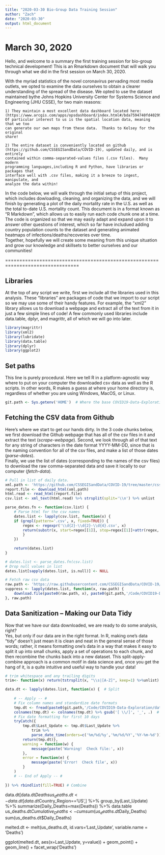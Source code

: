```yaml
---
title: "2020-03-30 Bio-Group Data Training Session"
author: "Zach"
date: "2020-03-30"
output: html_document
---
```



# March 30, 2020
Hello, and welcome to a summary the first training session for bio-group technical
development!  This is an Rmarkdown document that will walk you through what we 
did in the first session on March 30, 2020.

With the myriad statistics of the novel coronavirus pervading most media outlets, 
we opted to examine the data ourselves to obtain a clearer understanding of the 
spread of the disease.  We opted to use the dataset maintained bythe Johns Hopkins 
University Center for Systems Science and Engineering (JHU CSSE), for two main
reasons:

    1) They maintain a most excellent data dashboard located here: 
    (https://www.arcgis.com/apps/opsdashboard/index.html#/bda7594740fd40299423467b48e9ecf6) 
    Of particular interest to us is the spatial location data, meaning that we too
    can generate our own maps from these data.  Thanks to Kelsey for the original 
    share!
    
    2) The entire dataset is conveniently located on github 
    (https://github.com/CSSEGISandData/COVID-19), updated daily, and is entirely 
    contained within comma-separated-values files (.csv files).  Many modern 
    programming languages,including R and Python, have libraries or packages that 
    interface well with .csv files, making it a breeze to ingest, manipulate, and 
    analyze the data within!
    
In the code below, we will walk through the initial setup of this project, which
includes dowloading, cleaning, and organizing the data, and we will finish by
generating a plot of the daily mortality rate in the U.S. as well as the total 
to-date U.S. mortality count.  This document is in a format known as "R Markdown",
which allows us to easily run each code chunk one at a time.  The code is 
organized so that we may easily adapt and expand upon it to answer other questions 
of interest, which so far have includued adding country population counts to the 
dataset and generating animated heatmaps of infections/deaths/recoveries over time.  
Together, hopefully we will create some meaning from this unique situation and 
grow our knowledge and skillsets to better ourselves and our communities!  


================================================================================


## Libraries
At the top of any script we write, first we include all the libraries used in this
analysis.   These "libraries" are packages of code that we import to our script 
so we may use some of their handy features.  For example, the "xml2" library allows
us to download a webpage and extract all of the text from it in just a few simple
lines of code!  A few commonly used libraries include data.table, dplyr, and 
magrittr, all of which we will go into later.
```r
library(magrittr)
library(xml2)
library(lubridate)
library(data.table)
library(dplyr)
library(ggplot2)
```


## Set paths
This line is purely procedural.  Here we tell R in a platform-agnostic way where 
to put on your computer the downloaded csv data as well as the R scripts.  In 
other words, R makes a guess at where your home directory is, regardless of whether
you are using Windows, MacOS, or Linux.
```r
git.path <- Sys.getenv('HOME')  # Where the base COVID19-Data-Exploration folder lives.
```


## Fetching the CSV data from Github
Here's where we start to get our hands dirty.  In the 3 code chunks below, we 
first download the Github webpage that has all of the csv files in it and extract 
the text (*scrape-webpage*).  Second, we look through all of that text for any
string of characters in the date format YYYY-MM-DD, since that is the naming 
convention for all of the csv files, and make a list of those dates (*parse-dates*).  
Finally, we use the list of dates (corresponding to the names of the csv files)
to download the raw comma-separated data and save it locally to our computer 
(*fetch-data*).

```r
# Pull in list of daily data. 
xml.path <- 'https://github.com/CSSEGISandData/COVID-19/tree/master/csse_covid_19_data/csse_covid_19_daily_reports'
report.file <- download_html(xml.path)
html.read <- read_html(report.file)
csv.list <- xml_text(html.read) %>% strsplit(split='\\n') %>% unlist
```

```r
parse_dates.fn <- function(csv.list) {
    # Parse html for the csv names
    dates.list <- lapply(csv.list, function(x) {
    if (grepl(pattern='.csv', x, fixed=TRUE)) { 
        regex <- regexpr('\\d{2}-\\d{2}-\\d{4}.csv', x)
        return(substr(x, start=regex[[1]], stop=regex[[1]]+attr(regex, 'match.length')))
        }
    })
    
    return(dates.list)
}

# dates.list <- parse_dates.fn(csv.list)
# Drop null values in list
dates.list[sapply(dates.list, is.null)] <- NULL
```

```r
# Fetch raw csv data
raw.path <- 'https://raw.githubusercontent.com/CSSEGISandData/COVID-19/master/csse_covid_19_data/csse_covid_19_daily_reports/'
suppress <- lapply(dates.list, function(x, raw.path) {
    download.file(paste0(raw.path, x), paste0(git.path,'/Code/COVID19-Data-Exploration/data/',x))
}, raw.path)
```


## Data Sanitization -- Making our Data Tidy
Now that we have our data downloaded, we are ready to do some analysis, right?  
Yes, but only if our data are in the right format.  In R, making one's data "tidy"
doesn't just mean it is clean and neat in the general sense of those words; rather, 
it means formatting one's data in a way that makes it easy to split it up into 
small chunks, apply a set of operations to each chunk, and then recombine the 
chunks back into a new dataset.  This split-apply-combine approach is a common
motif in data science and, once you get the hang of it, is a quite intuitive and
useful way to handle your data!
```r
# trim whitespace and any trailing digits
trim<- function(x) return(tstrsplit(x, "\\s|[A-Z]", keep=1) %>%unlist)
```

```r
data.dt <- lapply(dates.list, function(x) {  # Split
    
    # -- Apply -- #
    # Fix column names and standardize date formats
    tmp.dt <- fread(paste0(git.path,'/Code/COVID19-Data-Exploration/data/',x)) %>% data.table
    colnames(tmp.dt) <- colnames(tmp.dt) %>% gsub('[ \\/]', '_', .)  # sub spaces and slashes for underscore
    # Fix date formatting for first 10 days
    tryCatch({
        tmp.dt$Last_Update <- tmp.dt$Last_Update %>% 
            trim %>% 
            parse_date_time(orders=c('%m/%d/%y','%m/%d/%Y','%Y-%m-%d'))
        return(tmp.dt)},
        warning = function(w) {
            message(paste('Warning!  Check file:', x))
        },
        error = function(e) {
            message(paste('Error!  Check file', x))
        }
    )
    # -- End of Apply -- #
    
}) %>% rbindlist(fill=TRUE) # Combine
```

data.dt[data.dt$Deaths%>%is.na, 'Deaths'] <- 0
us_deaths.dt <- data.dt[data.dt$Country_Region=='US',] %>% group_by(Last_Update) %>% summarize(Daily_Deaths=max(Deaths)) %>% data.table
us_deaths.dt$Cumulative_Deaths <- cumsum(us_deaths.dt$Daily_Deaths)
sum(us_deaths.dt$Daily_Deaths)

melted.dt <- melt(us_deaths.dt, id.vars='Last_Update', variable.name = 'Deaths')

ggplot(melted.dt, aes(x=Last_Update, y=value)) +
    geom_point() + 
    geom_line() + 
    facet_wrap('Deaths')

    

